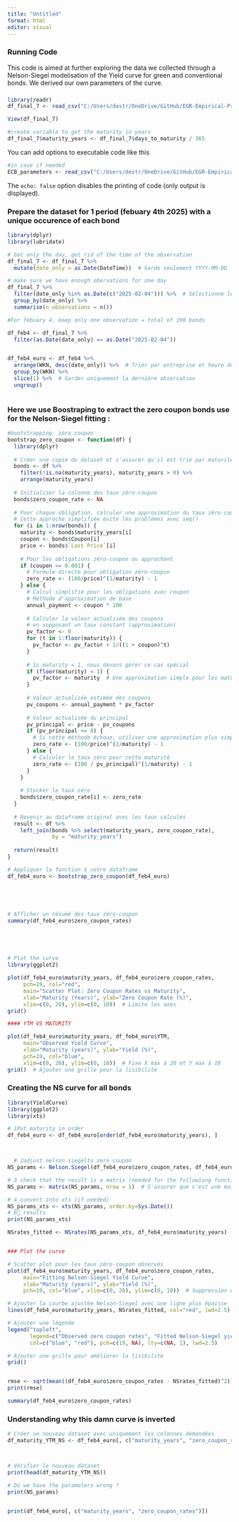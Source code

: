```yaml
---
title: "Untitled"
format: html
editor: visual
---
```


### Running Code

This code is aimed at further exploring the data we collected through a Nelson-Siegel modelisation of the Yield curve for green and conventional bonds. We derived our own parameters of the curve.

### 

```r


library(readr)
df_final_7 <- read_csv("C:/Users/destr/OneDrive/GitHub/EGR-Empirical-Project/data/Final data for the study/df_final_7.csv")

View(df_final_7)

#create variable to get the maturity in years
df_final_7$maturity_years <- df_final_7$days_to_maturity / 365

```

You can add options to executable code like this

```r

#in case if needed
ECB_parameters <- read_csv("C:/Users/destr/OneDrive/GitHub/EGR-Empirical-Project/Econometrics/Nelson-Siegel data ECB.csv")


```

The `echo: false` option disables the printing of code (only output is displayed).

### Prepare the dataset for 1 period (febuary 4th 2025) with a unique occurence of each bond

```r

library(dplyr)
library(lubridate)

# Get only the day, get rid of the time of the observation
df_final_7 <- df_final_7 %>%
  mutate(date_only = as.Date(DateTime))  # Garde seulement YYYY-MM-DD

# make sure we have enough obervations for one day
df_final_7 %>%
  filter(date_only %in% as.Date(c("2025-02-04"))) %>%  # Sélectionne les deux dates
  group_by(date_only) %>%
  summarise(n_observations = n())

#For febuary 4, keep only one observation = total of 190 bonds

df_feb4 <- df_final_7 %>%
  filter(as.Date(date_only) == as.Date("2025-02-04"))


df_feb4_euro <- df_feb4 %>%
  arrange(WKN, desc(date_only)) %>%  # Trier par entreprise et heure décroissante
  group_by(WKN) %>%
  slice(1) %>%  # Garder uniquement la dernière observation
  ungroup()



```

### Here we use Boostraping to extract the zero coupon bonds use for the Nelson-Siegel fitting :

```r

#bootstrapping  zéro coupon
bootstrap_zero_coupon <- function(df) {
  library(dplyr)
  
  # Créer une copie du dataset et s'assurer qu'il est trié par maturité
  bonds <- df %>% 
    filter(!is.na(maturity_years), maturity_years > 0) %>%
    arrange(maturity_years)
  
  # Initialiser la colonne des taux zéro-coupon
  bonds$zero_coupon_rate <- NA
  
  # Pour chaque obligation, calculer une approximation du taux zéro-coupon
  # Cette approche simplifiée évite les problèmes avec seq()
  for (i in 1:nrow(bonds)) {
    maturity <- bonds$maturity_years[i]
    coupon <- bonds$Coupon[i]
    price <- bonds$`Last Price`[i]
    
    # Pour les obligations zéro-coupon ou approchant
    if (coupon <= 0.001) {
      # Formule directe pour obligation zéro-coupon
      zero_rate <- (100/price)^(1/maturity) - 1
    } else {
      # Calcul simplifié pour les obligations avec coupon
      # Méthode d'approximation de base
      annual_payment <- coupon * 100
      
      # Calculer la valeur actualisée des coupons
      # en supposant un taux constant (approximation)
      pv_factor <- 0
      for (t in 1:floor(maturity)) {
        pv_factor <- pv_factor + 1/((1 + coupon)^t)
      }
      
      # Si maturity < 1, nous devons gérer ce cas spécial
      if (floor(maturity) < 1) {
        pv_factor <- maturity  # Une approximation simple pour les maturités courtes
      }
      
      # Valeur actualisée estimée des coupons
      pv_coupons <- annual_payment * pv_factor
      
      # Valeur actualisée du principal
      pv_principal <- price - pv_coupons
      if (pv_principal <= 0) {
        # Si cette méthode échoue, utiliser une approximation plus simple
        zero_rate <- (100/price)^(1/maturity) - 1
      } else {
        # Calculer le taux zéro pour cette maturité
        zero_rate <- (100 / pv_principal)^(1/maturity) - 1
      }
    }
    
    # Stocker le taux zéro
    bonds$zero_coupon_rate[i] <- zero_rate
  }
  
  # Revenir au dataframe original avec les taux calculés
  result <- df %>%
    left_join(bonds %>% select(maturity_years, zero_coupon_rate), 
              by = "maturity_years")
  
  return(result)
}

# Appliquer la fonction à votre dataframe
df_feb4_euro <- bootstrap_zero_coupon(df_feb4_euro)





# Afficher un résumé des taux zéro-coupon
summary(df_feb4_euro$zero_coupon_rates)






```

```r

# Plot the curve
library(ggplot2)

plot(df_feb4_euro$maturity_years, df_feb4_euro$zero_coupon_rates, 
     pch=19, col="red", 
     main="Scatter Plot: Zero Coupon Rates vs Maturity",
     xlab="Maturity (Years)", ylab="Zero Coupon Rate (%)",
     xlim=c(0, 20), ylim=c(0, 10))  # Limite les axes
grid()

```

```r
#### YTM VS MATURITY 

plot(df_feb4_euro$maturity_years, df_feb4_euro$YTM, 
     main="Observed Yield Curve",
     xlab="Maturity (years)", ylab="Yield (%)",
     pch=19, col="blue", 
     xlim=c(0, 20), ylim=c(0, 10))  # Fixe X max à 20 et Y max à 10
grid()  # Ajouter une grille pour la lisibilité

```

### Creating the NS curve for all bonds

```r

library(YieldCurve)
library(ggplot2)
library(xts)

# 1Put maturity in order 
df_feb4_euro <- df_feb4_euro[order(df_feb4_euro$maturity_years), ]



  # 2️adjust nelson siegelto zero coupon
NS_params <- Nelson.Siegel(df_feb4_euro$zero_coupon_rates, df_feb4_euro$maturity_years)

# 3 check that the result is a matrix (needed for the followiong function)
NS_params <- matrix(NS_params, nrow = 1)  # S'assurer que c'est une matrice 1 ligne, 4 colonnes

# 4 convert into xts (if needed)
NS_params_xts <- xts(NS_params, order.by=Sys.Date())
# 6⃣ results
print(NS_params_xts)

NSrates_fitted <- NSrates(NS_params_xts, df_feb4_euro$maturity_years)


```

```{}
```

```r
### Plot the curve

# Scatter plot pour les taux zéro-coupon observés
plot(df_feb4_euro$maturity_years, df_feb4_euro$zero_coupon_rates, 
     main="Fitting Nelson-Siegel Yield Curve",
     xlab="Maturity (years)", ylab="Yield (%)",
     pch=19, col="blue", xlim=c(0, 20), ylim=c(0, 10))  # Suppression de type="o" pour avoir uniquement un scatter

# Ajouter la courbe ajustée Nelson-Siegel avec une ligne plus épaisse
lines(df_feb4_euro$maturity_years, NSrates_fitted, col="red", lwd=2.5)

# Ajouter une légende
legend("topleft",
       legend=c("Observed zero coupon rates", "Fitted Nelson-Siegel yield curve"),
       col=c("blue", "red"), pch=c(19, NA), lty=c(NA, 1), lwd=2.5)

# Ajouter une grille pour améliorer la lisibilité
grid()


rmse <- sqrt(mean((df_feb4_euro$zero_coupon_rates - NSrates_fitted)^2))
print(rmse)

summary(df_feb4_euro$zero_coupon_rates)


```

### Understanding why this damn curve is inverted

```r

# Créer un nouveau dataset avec uniquement les colonnes demandées
df_maturity_YTM_NS <- df_feb4_euro[, c("maturity_years", "zero_coupon_rates", "YTM")]



# Vérifier le nouveau dataset
print(head(df_maturity_YTM_NS))

```

```r
# Do we have the parameters wrong ? 
print(NS_params)


print(df_feb4_euro[, c("maturity_years", "zero_coupon_rates")])

```
